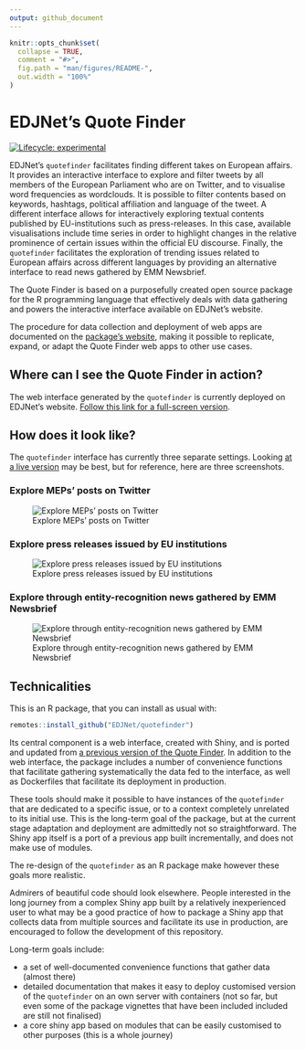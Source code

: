 ```yaml
---
output: github_document
---
```


<!-- README.md is generated from README.Rmd. Please edit that file -->

```r
knitr::opts_chunk$set(
  collapse = TRUE,
  comment = "#>",
  fig.path = "man/figures/README-",
  out.width = "100%"
)
```
# EDJNet's Quote Finder

<!-- badges: start -->
[![Lifecycle: experimental](https://img.shields.io/badge/lifecycle-experimental-orange.svg)](https://www.tidyverse.org/lifecycle/#experimental)
<!-- badges: end -->

EDJNet's `quotefinder` facilitates finding different takes on European affairs. It provides an interactive interface to explore and filter tweets by all members of the European Parliament who are on Twitter, and to visualise word frequencies as wordclouds. It is possible to filter contents based on keywords, hashtags, political affiliation and language of the tweet. A different interface allows for interactively exploring textual contents published by EU-institutions such as press-releases. In this case, available visualisations include time series in order to highlight changes in the relative prominence of certain issues within the official EU discourse. Finally, the `quotefinder` facilitates the exploration of trending issues related to European affairs across different languages by providing an alternative interface to read news gathered by EMM Newsbrief.


The Quote Finder is based on a purposefully created open source package for the R programming language that effectively deals with data gathering and powers the interactive interface available on EDJNet's website. 

The procedure for data collection and deployment of web apps are documented on the [package's website](https://edjnet.github.io/quotefinder/), making it possible to replicate, expand, or adapt the Quote Finder web apps to other use cases.

## Where can I see the Quote Finder in action?

The web interface generated by the `quotefinder` is currently deployed on EDJNet's website. [Follow this link for a full-screen version](https://quotefinder.europeandatajournalism.eu/).

## How does it look like?

The `quotefinder` interface has currently three separate settings. Looking [at a live version](https://applications.europeandatajournalism.eu/quotefinder/) may be best, but for reference, here are three screenshots.

### Explore MEPs' posts on Twitter
![Explore MEPs' posts on Twitter](man/figures/README-twitter_screenshot.png)

### Explore press releases issued by EU institutions

![Explore press releases issued by EU institutions](man/figures/README-eu_institutions_screenshot.png)

### Explore through entity-recognition news gathered by EMM Newsbrief

![Explore through entity-recognition news gathered by EMM Newsbrief](man/figures/README-emm_newsbrief_screenshot.png)

## Technicalities

This is an R package, that you can install as usual with:

```r
remotes::install_github("EDJNet/quotefinder")
```

Its central component is a web interface, created with Shiny, and is ported and updated from [a previous version of the Quote Finder](https://github.com/giocomai/QuoteFinderApp). In addition to the web interface, the package includes a number of convenience functions that facilitate gathering systematically the data fed to the interface, as well as Dockerfiles that facilitate its deployment in production. 

These tools should make it possible to have instances of the `quotefinder` that are dedicated to a specific issue, or to a context completely unrelated to its initial use. This is the long-term goal of the package, but at the current stage adaptation and deployment are admittedly not so straightforward. The Shiny app itself is a port of a previous app built incrementally, and does not make use of modules. 

The re-design of the `quotefinder` as an R package make however these goals more realistic. 

Admirers of beautiful code should look elsewhere. People interested in the long journey from a complex Shiny app built by a relatively inexperienced user to what may be a good practice of how to package a Shiny app that collects data from multiple sources and facilitate its use in production, are encouraged to follow the development of this repository. 

Long-term goals include:

- a set of well-documented convenience functions that gather data (almost there)
- detailed documentation that makes it easy to deploy customised version of the `quotefinder` on an own server with containers (not so far, but even some of the package vignettes that have been included included are still not finalised)
- a core shiny app based on modules that can be easily customised to other purposes (this is a whole journey)



